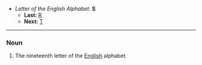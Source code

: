 *''Letter of the English Alphabet:'' '''S'''
**'''Last:''' [[R]]
**'''Next:''' [[T]]
----

===Noun===

#The nineteenth letter of the [[English]] alphabet.